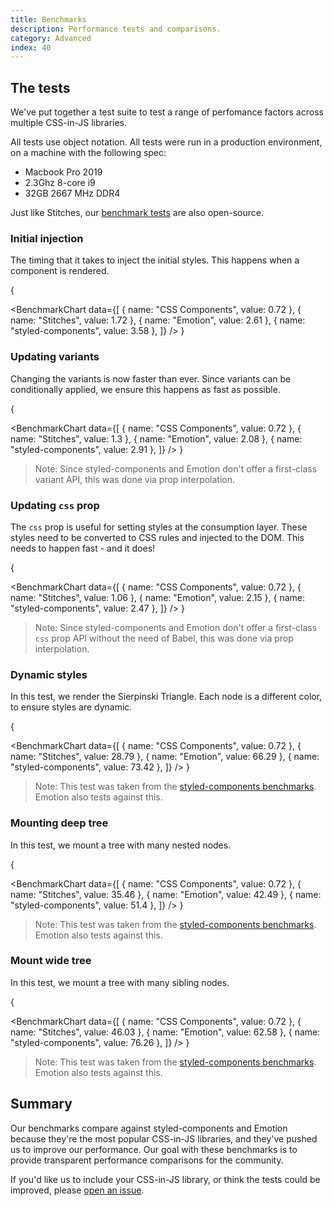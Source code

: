 ```yaml
---
title: Benchmarks
description: Performance tests and comparisons.
category: Advanced
index: 40
---
```


## The tests

We've put together a test suite to test a range of perfomance factors across multiple CSS-in-JS libraries.

All tests use object notation. All tests were run in a production environment, on a machine with the following spec:

- Macbook Pro 2019
- 2.3Ghz 8-core i9
- 32GB 2667 MHz DDR4

Just like Stitches, our [benchmark tests](https://github.com/stitchesjs/stitches-bench) are also open-source.

### Initial injection

The timing that it takes to inject the initial styles. This happens when a component is rendered.

{

<BenchmarkChart
  data={[
    { name: "CSS Components", value: 0.72 },
    { name: "Stitches", value: 1.72 },
    { name: "Emotion", value: 2.61 },
    { name: "styled-components", value: 3.58 },
  ]}
/>
}

### Updating variants

Changing the variants is now faster than ever. Since variants can be conditionally applied, we ensure this happens as fast as possible.

{

<BenchmarkChart
  data={[
    { name: "CSS Components", value: 0.72 },
    { name: "Stitches", value: 1.3 },
    { name: "Emotion", value: 2.08 },
    { name: "styled-components", value: 2.91 },
  ]}
/>
}

> Note: Since styled-components and Emotion don't offer a first-class variant API, this was done via prop interpolation.

### Updating `css` prop

The `css` prop is useful for setting styles at the consumption layer. These styles need to be converted to CSS rules and injected to the DOM. This needs to happen fast - and it does!

{

<BenchmarkChart
  data={[
    { name: "CSS Components", value: 0.72 },
    { name: "Stitches", value: 1.06 },
    { name: "Emotion", value: 2.15 },
    { name: "styled-components", value: 2.47 },
  ]}
/>
}

> Note: Since styled-components and Emotion don't offer a first-class `css` prop API without the need of Babel, this was done via prop interpolation.

### Dynamic styles

In this test, we render the Sierpinski Triangle. Each node is a different color, to ensure styles are dynamic.

{

<BenchmarkChart
  data={[
    { name: "CSS Components", value: 0.72 },
    { name: "Stitches", value: 28.79 },
    { name: "Emotion", value: 66.29 },
    { name: "styled-components", value: 73.42 },
  ]}
/>
}

> Note: This test was taken from the [styled-components benchmarks](https://github.com/styled-components/styled-components/tree/main/packages/benchmarks). Emotion also tests against this.

### Mounting deep tree

In this test, we mount a tree with many nested nodes.

{

<BenchmarkChart
  data={[
    { name: "CSS Components", value: 0.72 },
    { name: "Stitches", value: 35.46 },
    { name: "Emotion", value: 42.49 },
    { name: "styled-components", value: 51.4 },
  ]}
/>
}

> Note: This test was taken from the [styled-components benchmarks](https://github.com/styled-components/styled-components/tree/main/packages/benchmarks). Emotion also tests against this.

### Mount wide tree

In this test, we mount a tree with many sibling nodes.

{

<BenchmarkChart
  data={[
    { name: "CSS Components", value: 0.72 },
    { name: "Stitches", value: 46.03 },
    { name: "Emotion", value: 62.58 },
    { name: "styled-components", value: 76.26 },
  ]}
/>
}

> Note: This test was taken from the [styled-components benchmarks](https://github.com/styled-components/styled-components/tree/main/packages/benchmarks). Emotion also tests against this.

## Summary

Our benchmarks compare against styled-components and Emotion because they're the most popular CSS-in-JS libraries, and they've pushed us to improve our performance. Our goal with these benchmarks is to provide transparent performance comparisons for the community.

If you'd like us to include your CSS-in-JS library, or think the tests could be improved, please [open an issue](https://github.com/stitchesjs/stitches-bench).

